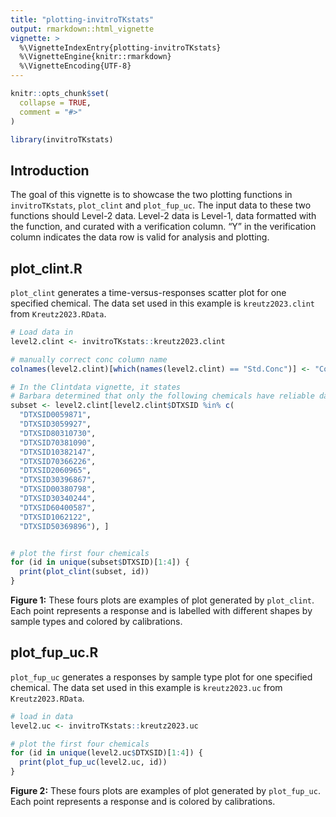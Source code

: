 ```yaml
---
title: "plotting-invitroTKstats"
output: rmarkdown::html_vignette
vignette: >
  %\VignetteIndexEntry{plotting-invitroTKstats}
  %\VignetteEngine{knitr::rmarkdown}
  %\VignetteEncoding{UTF-8}
---
```


```r
knitr::opts_chunk$set(
  collapse = TRUE,
  comment = "#>"
)
```

```r
library(invitroTKstats)
```


## Introduction
The goal of this vignette is to showcase the two plotting functions in `invitroTKstats`, `plot_clint` and `plot_fup_uc`. The input data to these two functions should Level-2 data. Level-2 data is Level-1, data formatted with the \code{\link{format_clint}} function, and curated with a verification column. "Y" in the verification column indicates the data row is valid for analysis and plotting. 

## plot_clint.R
`plot_clint` generates a time-versus-responses scatter plot for one specified chemical. The data set used in this example is `kreutz2023.clint` from `Kreutz2023.RData`. 

```r
# Load data in 
level2.clint <- invitroTKstats::kreutz2023.clint

# manually correct conc column name 
colnames(level2.clint)[which(names(level2.clint) == "Std.Conc")] <- "Conc"

# In the Clintdata vignette, it states
# Barbara determined that only the following chemicals have reliable data:
subset <- level2.clint[level2.clint$DTXSID %in% c(
  "DTXSID0059871",
  "DTXSID3059927",
  "DTXSID80310730",
  "DTXSID70381090",
  "DTXSID10382147",
  "DTXSID70366226",
  "DTXSID2060965",
  "DTXSID30396867",
  "DTXSID00380798",
  "DTXSID30340244",
  "DTXSID60400587",
  "DTXSID1062122",
  "DTXSID50369896"), ]


# plot the first four chemicals 
for (id in unique(subset$DTXSID)[1:4]) {
  print(plot_clint(subset, id))
}
```

**Figure 1:** These fours plots are examples of plot generated by `plot_clint`. Each point represents a response and is labelled with different shapes by sample types and colored by calibrations. 

## plot_fup_uc.R
`plot_fup_uc` generates a responses by sample type plot for one specified chemical. The data set used in this example is `kreutz2023.uc` from `Kreutz2023.RData`. 

```r
# load in data
level2.uc <- invitroTKstats::kreutz2023.uc

# plot the first four chemicals 
for (id in unique(level2.uc$DTXSID)[1:4]) {
  print(plot_fup_uc(level2.uc, id))
}
```

**Figure 2:** These fours plots are examples of plot generated by `plot_fup_uc`. Each point represents a response and is colored by calibrations. 

